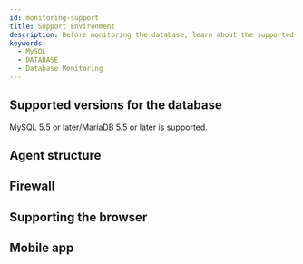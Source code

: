 ```yaml
---
id: monitoring-support
title: Support Environment
description: Before monitoring the database, learn about the supported database types.
keywords:
  - MySQL
  - DATABASE
  - Database Monitoring
---
```



<Desc name='MySQL' />

## Supported versions for the database

MySQL 5.5 or later/MariaDB 5.5 or later is supported.


<DBsupportNote />


<DBAgentSpec level={2} />

## Agent structure


<Dbsupportenvagentconstruction />

## Firewall


<Proxy />

## Supporting the browser


<Supportedbrowser />

## Mobile app


<Mobileapp />
